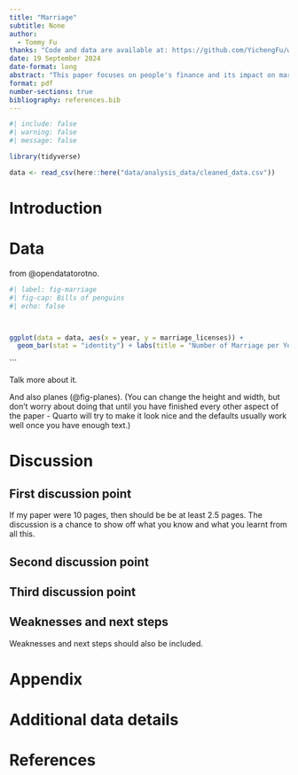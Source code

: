 ```yaml
---
title: "Marriage"
subtitle: None
author: 
  - Tommy Fu
thanks: "Code and data are available at: https://github.com/YichengFu/week3_activity."
date: 19 September 2024
date-format: long
abstract: "This paper focuses on people's finance and its impact on marriage using data from opendatatoronto. This paper uses the data to explorre the impact of marriage on individuals financial status like income employment and etc. The author utilized regression models to look into the patterns. The results show that marriage often leads to higher employment or financial situation such as higher income."
format: pdf
number-sections: true
bibliography: references.bib
---
```


```r
#| include: false
#| warning: false
#| message: false

library(tidyverse)

data <- read_csv(here::here("data/analysis_data/cleaned_data.csv"))

```


# Introduction


# Data {#sec-mydatasection}

from @opendatatorotno.

```r
#| label: fig-marriage
#| fig-cap: Bills of penguins
#| echo: false



ggplot(data = data, aes(x = year, y = marriage_licenses)) +
  geom_bar(stat = "identity") + labs(title = "Number of Marriage per Year from 2011 to 2024",x = "Year", y = "Number of Marriage")

```

```

Talk more about it.

And also planes (@fig-planes). (You can change the height and width, but don't worry about doing that until you have finished every other aspect of the paper - Quarto will try to make it look nice and the defaults usually work well once you have enough text.)





# Discussion

## First discussion point {#sec-first-point}

If my paper were 10 pages, then should be be at least 2.5 pages. The discussion is a chance to show off what you know and what you learnt from all this. 

## Second discussion point

## Third discussion point

## Weaknesses and next steps

Weaknesses and next steps should also be included.

\newpage

\appendix

# Appendix {-}


# Additional data details



\newpage


# References


